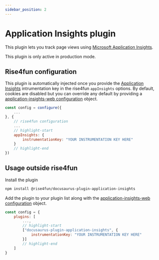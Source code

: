 ```yaml
---
sidebar_position: 2
---
```


# Application Insights plugin

This plugin lets you track page views using [Microsoft Application Insights](https://www.npmjs.com/package/@microsoft/applicationinsights-web).

This plugin is only active in production mode.

## Rise4fun configuration

This plugin is automatically injected once you provide the [Application Insights](https://azuremarketplace.microsoft.com/en-us/marketplace/apps/Microsoft.AppInsights?exp=ubp8) intrumentation key
in the rise4fun `appInsights` options.
By default, cookies are disabled but you can override any default by providing
a [application-insights-web configuration](https://github.com/microsoft/ApplicationInsights-JS#snippet-configuration-options) object.

```js title="docusaurus.config.js"
const config = configure({
    ...
}, {
    // rise4fun configuration
    ...
    // highlight-start
    appInsights: {
        instrumentationKey: "YOUR INSTRUMENTATION KEY HERE"
    }
    // highlight-end
})
```

## Usage outside rise4fun

Install the plugin

```bash npm2yarn
npm install @rise4fun/docusaurus-plugin-application-insights
```

Add the plugin to your plugin list along with the [application-insights-web configuration](https://github.com/microsoft/ApplicationInsights-JS#snippet-configuration-options) object.

```js
const config = {
    plugins: [
        ...,
        // highlight-start
        ["docusaurus-plugin-application-insights", {
            instrumentationKey: "YOUR INSTRUMENTATION KEY HERE"
        }]
        // highlight-end
    ]
}
```
